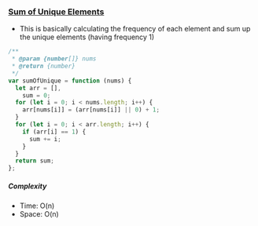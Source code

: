 ### [Sum of Unique Elements](https://leetcode.com/problems/sum-of-unique-elements/)

- This is basically calculating the frequency of each element and sum up the unique elements (having frequency 1)

```js copy
/**
 * @param {number[]} nums
 * @return {number}
 */
var sumOfUnique = function (nums) {
  let arr = [],
    sum = 0;
  for (let i = 0; i < nums.length; i++) {
    arr[nums[i]] = (arr[nums[i]] || 0) + 1;
  }
  for (let i = 0; i < arr.length; i++) {
    if (arr[i] == 1) {
      sum += i;
    }
  }
  return sum;
};
```

##### Complexity

- Time: O(n)
- Space: O(n)

